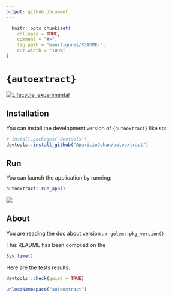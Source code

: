 ```yaml
---
output: github_document
---
```


<!-- README.md is generated from README.Rmd. Please edit that file -->

```r
  knitr::opts_chunk$set(
    collapse = TRUE,
    comment = "#>",
    fig.path = "man/figures/README-",
    out.width = "100%"
)
```

# `{autoextract}`

<!-- badges: start -->
[![Lifecycle: experimental](https://img.shields.io/badge/lifecycle-experimental-orange.svg)](https://lifecycle.r-lib.org/articles/stages.html#experimental)
<!-- badges: end -->

## Installation

You can install the development version of `{autoextract}` like so:

``` r
# install.packages("devtools")
devtools::install_github("AparicioJohan/autoextract")
```

## Run

You can launch the application by running:

```r
autoextract::run_app()
```

<img src='man/figures/Logo2.jpg' align="center"/>

## About

You are reading the doc about version : `r golem::pkg_version()`

This README has been compiled on the

```r
Sys.time()
```

Here are the tests results:

```r
devtools::check(quiet = TRUE)
```

```r
unloadNamespace("autoextract")
```
